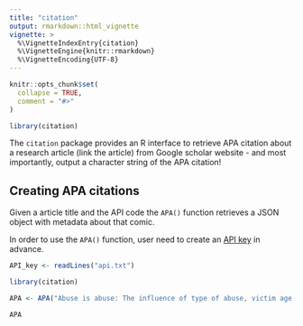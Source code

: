 ```yaml
---
title: "citation"
output: rmarkdown::html_vignette
vignette: >
  %\VignetteIndexEntry{citation}
  %\VignetteEngine{knitr::rmarkdown}
  %\VignetteEncoding{UTF-8}
---
```


```r
knitr::opts_chunk$set(
  collapse = TRUE,
  comment = "#>"
)
```

```r
library(citation)
```

The `citation` package provides an R interface to retrieve APA citation about a research article (link the article) from Google scholar website - and most importantly, output a character string of the APA citation!

## Creating APA citations

Given a article title and the API code the `APA()` function  retrieves a JSON object with metadata about that comic.

In order to use the `APA()` function, user need to create an [API key](https://serpapi.com/users/sign_up) in advance.
 
```r
API_key <- readLines("api.txt")
```

```r
library(citation)

APA <- APA("Abuse is abuse: The influence of type of abuse, victim age, and defendant age on juror decision making", API_key)

APA
```


